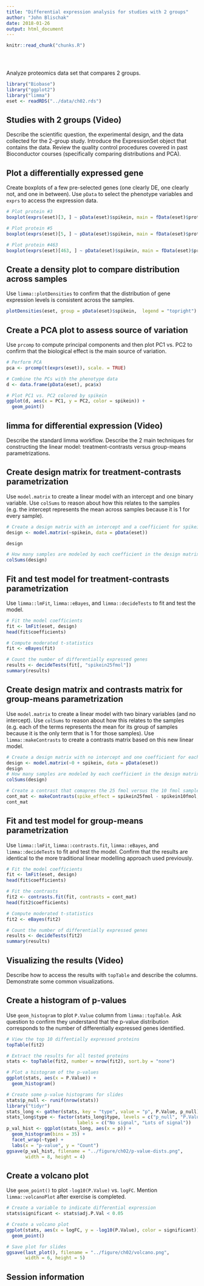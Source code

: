```yaml
---
title: "Differential expression analysis for studies with 2 groups"
author: "John Blischak"
date: 2018-01-26
output: html_document
---
```


<!-- The file analysis/chunks.R contains chunks that define default settings
shared across the workflowr files. -->
```r
knitr::read_chunk("chunks.R")
```

<!-- Update knitr chunk options -->
```r
```

<!-- Insert the date the file was last updated -->
```r
```

<!-- Insert the code version (Git commit SHA1) if Git repository exists and R
 package git2r is installed -->
```r
```

Analyze proteomics data set that compares 2 groups.

```r
library("Biobase")
library("ggplot2")
library("limma")
eset <- readRDS("../data/ch02.rds")
```

## Studies with 2 groups (Video)

Describe the scientific question, the experimental design, and the data
collected for the 2-group study. Introduce the ExpressionSet object that
contains the data. Review the quality control procedures covered in past
Bioconductor courses (specifically comparing distributions and PCA).

## Plot a differentially expressed gene

Create boxplots of a few pre-selected genes (one clearly DE, one
clearly not, and one in between). Use `pData` to select the phenotype
variables and `exprs` to access the expression data.

```r
# Plot protein #3
boxplot(exprs(eset)[3, ] ~ pData(eset)$spikein, main = fData(eset)$protein[3])

# Plot protein #5
boxplot(exprs(eset)[5, ] ~ pData(eset)$spikein, main = fData(eset)$protein[5])

# Plot protein #463
boxplot(exprs(eset)[463, ] ~ pData(eset)$spikein, main = fData(eset)$protein[463])
```

## Create a density plot to compare distribution across samples

Use `limma::plotDensities` to confirm that the distribution of gene
expression levels is consistent across the samples.

```r
plotDensities(eset, group = pData(eset)$spikein,  legend = "topright")
```

## Create a PCA plot to assess source of variation

Use `prcomp` to compute principal components and then plot PC1 vs. PC2
to confirm that the biological effect is the main source of variation.

```r
# Perform PCA
pca <- prcomp(t(exprs(eset)), scale. = TRUE)

# Combine the PCs with the phenotype data
d <- data.frame(pData(eset), pca$x)

# Plot PC1 vs. PC2 colored by spikein
ggplot(d, aes(x = PC1, y = PC2, color = spikein)) +
  geom_point()
```

## limma for differential expression  (Video)

Describe the standard limma workflow. Describe the 2 main techniques
for constructing the linear model: treatment-contrasts versus
group-means parametrizations.

## Create design matrix for treatment-contrasts parametrization

Use `model.matrix` to create a linear model with an intercept and one
binary variable. Use `colSums` to reason about how this relates to the
samples (e.g. the intercept represents the mean across samples because
it is 1 for every sample).

```r
# Create a design matrix with an intercept and a coefficient for spikein
design <- model.matrix(~spikein, data = pData(eset))

design

# How many samples are modeled by each coefficient in the design matrix?
colSums(design)
```

## Fit and test model for treatment-contrasts parametrization

Use `limma::lmFit`, `limma::eBayes`, and `limma::decideTests` to fit
and test the model.

```r
# Fit the model coefficients
fit <- lmFit(eset, design)
head(fit$coefficients)

# Compute moderated t-statistics
fit <- eBayes(fit)

# Count the number of differentially expressed genes
results <- decideTests(fit[, "spikein25fmol"])
summary(results)
```

## Create design matrix and contrasts matrix for group-means parametrization

Use `model.matrix` to create a linear model with two binary variables
(and no intercept). Use `colSums` to reason about how this relates to
the samples (e.g. each of the terms represents the mean for its group
of samples because it is the only term that is 1 for those samples).
Use `limma::makeContrasts` to create a contrasts matrix based on this
new linear model.

```r
# Create a design matrix with no intercept and one coefficient for each spikein
design <- model.matrix(~0 + spikein, data = pData(eset))
design
# How many samples are modeled by each coefficient in the design matrix?
colSums(design)

# Create a contrast that comapres the 25 fmol versus the 10 fmol samples
cont_mat <- makeContrasts(spike_effect = spikein25fmol - spikein10fmol, levels = design)
cont_mat
```

## Fit and test model for group-means parametrization

Use `limma::lmFit`, `limma::contrasts.fit`, `limma::eBayes`, and
`limma::decideTests` to fit and test the model. Confirm that the
results are identical to the more traditional linear modelling
approach used previously.

```r
# Fit the model coefficients
fit <- lmFit(eset, design)
head(fit$coefficients)

# Fit the contrasts
fit2 <- contrasts.fit(fit, contrasts = cont_mat)
head(fit2$coefficients)

# Compute moderated t-statistics
fit2 <- eBayes(fit2)

# Count the number of differentially expressed genes
results <- decideTests(fit2)
summary(results)
```

## Visualizing the results  (Video)

Describe how to access the results with `topTable` and describe the
columns. Demonstrate some common visualizations.

## Create a histogram of p-values

Use `geom_histogram` to plot `P.Value` column from `limma::topTable`.
Ask question to confirm they understand that the p-value distribution
corresponds to the number of differentially expressed genes
identified.

```r
# View the top 10 diffentially expressed proteins
topTable(fit2)

# Extract the results for all tested proteins
stats <- topTable(fit2, number = nrow(fit2), sort.by = "none")

# Plot a histogram of the p-values
ggplot(stats, aes(x = P.Value)) +
  geom_histogram()
```


```r
# Create some p-value histograms for slides
stats$p_null <- runif(nrow(stats))
library("tidyr")
stats_long <- gather(stats, key = "type", value = "p", P.Value, p_null)
stats_long$type <- factor(stats_long$type, levels = c("p_null", "P.Value"),
                          labels = c("No signal", "Lots of signal"))
p_val_hist <- ggplot(stats_long, aes(x = p)) +
  geom_histogram(bins = 35) +
  facet_wrap(~type) +
  labs(x = "p-value", y = "Count")
ggsave(p_val_hist, filename = "../figure/ch02/p-value-dists.png",
       width = 8, height = 4)
```

## Create a volcano plot

Use `geom_point()` to plot `-log10(P.Value)` vs. `logFC`. Mention
`limma::volcanoPlot` after exercise is completed.

```r
# Create a variable to indicate differential expression
stats$significant <- stats$adj.P.Val < 0.05

# Create a volcano plot
ggplot(stats, aes(x = logFC, y = -log10(P.Value), color = significant)) +
  geom_point()
```

```r
# Save plot for slides
ggsave(last_plot(), filename = "../figure/ch02/volcano.png",
       width = 6, height = 5)
```


## Session information

<!-- Insert the session information into the document -->
```r
```
